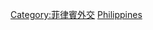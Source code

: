 {{Commonscat|Bilateral relations of the Philippines}}

[[Category:菲律賓外交|Category:菲律賓外交]]
[[Category:各国雙邊關係|Philippines]]